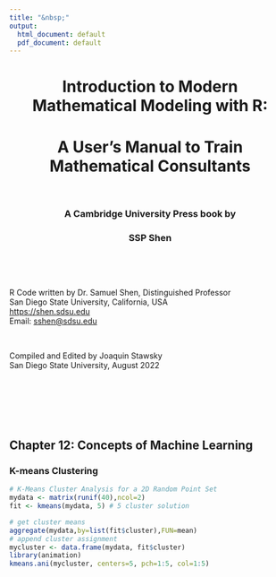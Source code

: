 ---
title: "&nbsp;"
output:
  html_document: default
  pdf_document: default
---

<center><h1>Introduction to Modern Mathematical Modeling with R:</h1></center>
<center><h1>A User's Manual to Train Mathematical Consultants</h1></center>
<p>&nbsp;</p>
<center><h3>A Cambridge University Press book by</h3></center>
<center><h3>SSP Shen</h3></center>

<p>&nbsp;</p>
<p>&nbsp;</p>

<div align="center">R Code written by Dr. Samuel Shen, Distinguished Professor</div>
<div align="center">San Diego State University, California, USA</div> 
<div align="center"><https://shen.sdsu.edu></div> 
<div align="center">Email: <sshen@sdsu.edu></div> 
<p>&nbsp;</p>
<div align="center">Compiled and Edited by Joaquin Stawsky</div>
<div align="center">San Diego State University, August 2022</div>

<p>&nbsp;</p>
<p>&nbsp;</p>
<p>&nbsp;</p>
## Chapter 12: Concepts of Machine Learning

### K-means Clustering
```{r}
# K-Means Cluster Analysis for a 2D Random Point Set 
mydata <- matrix(runif(40),ncol=2)
fit <- kmeans(mydata, 5) # 5 cluster solution

# get cluster means 
aggregate(mydata,by=list(fit$cluster),FUN=mean)
# append cluster assignment
mycluster <- data.frame(mydata, fit$cluster) 
library(animation)
kmeans.ani(mycluster, centers=5, pch=1:5, col=1:5)
```